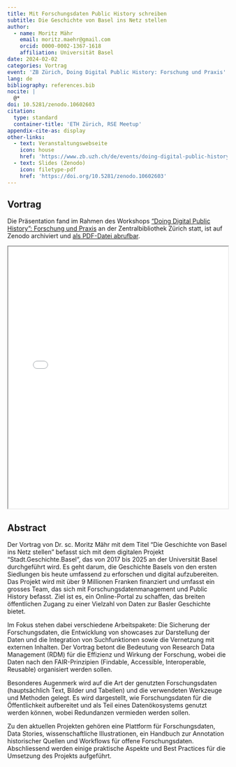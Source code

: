 ```yaml
---
title: Mit Forschungsdaten Public History schreiben
subtitle: Die Geschichte von Basel ins Netz stellen
author:
  - name: Moritz Mähr
    email: moritz.maehr@gmail.com
    orcid: 0000-0002-1367-1618
    affiliation: Universität Basel
date: 2024-02-02
categories: Vortrag
event: 'ZB Zürich, Doing Digital Public History: Forschung und Praxis'
lang: de
bibliography: references.bib
nocite: |
  @*
doi: 10.5281/zenodo.10602603
citation:
  type: standard
  container-title: 'ETH Zürich, RSE Meetup'
appendix-cite-as: display
other-links:
  - text: Veranstaltungswebseite
    icon: house
    href: 'https://www.zb.uzh.ch/de/events/doing-digital-public-history-forschung-und-praxis?date=662/'
  - text: Slides (Zenodo)
    icon: filetype-pdf
    href: 'https://doi.org/10.5281/zenodo.10602603'
---
```


## Vortrag

Die Präsentation fand im Rahmen des Workshops ["Doing Digital Public History": Forschung und Praxis](https://www.zb.uzh.ch/de/events/doing-digital-public-history-forschung-und-praxis?date=662) an der Zentralbibliothek Zürich statt, ist auf Zenodo archiviert und [als PDF-Datei abrufbar](https://doi.org/10.5281/zenodo.10602603).

::: {.callout-tip title="Präsentation anzeigen" icon="false" collapse="true"}

<iframe src="/assets/files/20240202-Moritz_Maehr-Die_Geschichte_von_Basel_ins_Netz_stellen.pdf" width="100%" height="600px" loading="lazy" allowfullscreen title="Mit Forschungsdaten Public History schreiben: Die Geschichte von Basel ins Netz stellen">

This browser does not support PDFs. Please download the PDF <a href="/assets/files/20240202-Moritz_Maehr-Die_Geschichte_von_Basel_ins_Netz_stellen.pdf">download the PDF</a> to view it.

</iframe>
:::

## Abstract

Der Vortrag von Dr. sc. Moritz Mähr mit dem Titel "Die Geschichte von Basel ins Netz stellen" befasst sich mit dem digitalen Projekt "Stadt.Geschichte.Basel", das von 2017 bis 2025 an der Universität Basel durchgeführt wird. Es geht darum, die Geschichte Basels von den ersten Siedlungen bis heute umfassend zu erforschen und digital aufzubereiten. Das Projekt wird mit über 9 Millionen Franken finanziert und umfasst ein grosses Team, das sich mit Forschungsdatenmanagement und Public History befasst. Ziel ist es, ein Online-Portal zu schaffen, das breiten öffentlichen Zugang zu einer Vielzahl von Daten zur Basler Geschichte bietet.

Im Fokus stehen dabei verschiedene Arbeitspakete: Die Sicherung der Forschungsdaten, die Entwicklung von showcases zur Darstellung der Daten und die Integration von Suchfunktionen sowie die Vernetzung mit externen Inhalten. Der Vortrag betont die Bedeutung von Research Data Management (RDM) für die Effizienz und Wirkung der Forschung, wobei die Daten nach den FAIR-Prinzipien (Findable, Accessible, Interoperable, Reusable) organisiert werden sollen.

Besonderes Augenmerk wird auf die Art der genutzten Forschungsdaten (hauptsächlich Text, Bilder und Tabellen) und die verwendeten Werkzeuge und Methoden gelegt. Es wird dargestellt, wie Forschungsdaten für die Öffentlichkeit aufbereitet und als Teil eines Datenökosystems genutzt werden können, wobei Redundanzen vermieden werden sollen.

Zu den aktuellen Projekten gehören eine Plattform für Forschungsdaten, Data Stories, wissenschaftliche Illustrationen, ein Handbuch zur Annotation historischer Quellen und Workflows für offene Forschungsdaten. Abschliessend werden einige praktische Aspekte und Best Practices für die Umsetzung des Projekts aufgeführt.
